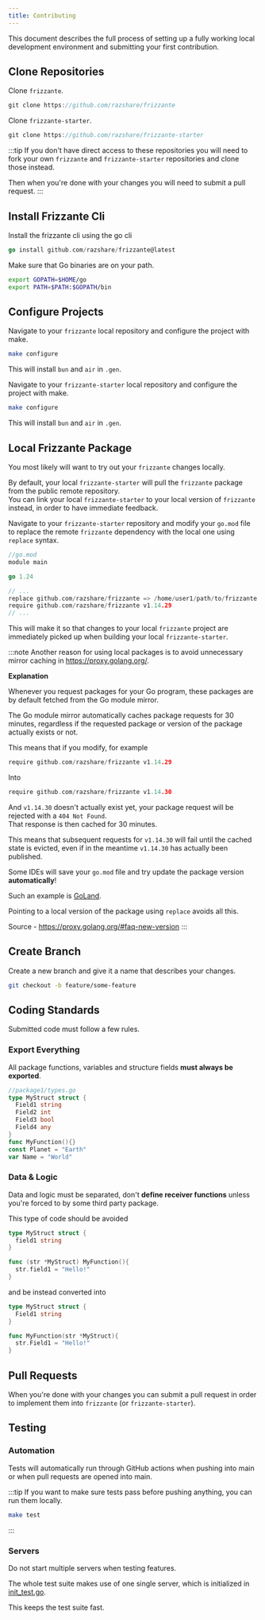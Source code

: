 ```yaml
---
title: Contributing
---
```



This document describes the full process of setting up a fully working local development environment and submitting your first contribution.

## Clone Repositories

Clone `frizzante`.

```go
git clone https://github.com/razshare/frizzante
```

Clone `frizzante-starter`.

```go
git clone https://github.com/razshare/frizzante-starter
```

:::tip
If you don't have direct access to these repositories you will need to fork your own `frizzante` and `frizzante-starter` repositories and clone those instead.

Then when you're done with your changes you will need to submit a pull request.
:::

## Install Frizzante Cli

Install the frizzante cli using the go cli

```go
go install github.com/razshare/frizzante@latest
```

Make sure that Go binaries are on your path.

```sh
export GOPATH=$HOME/go
export PATH=$PATH:$GOPATH/bin
```

## Configure Projects

Navigate to your `frizzante` local repository and configure the project with make.

```sh
make configure
```

This will install `bun` and `air` in `.gen`.

Navigate to your `frizzante-starter` local repository and configure the project with make.

```sh
make configure
```

This will install `bun` and `air` in `.gen`.

## Local Frizzante Package

You most likely will want to try out your `frizzante` changes locally.

By default, your local `frizzante-starter` will pull the `frizzante` package from the public remote repository.\
You can link your local `frizzante-starter` to your local version of `frizzante` instead, in order to have immediate feedback.

Navigate to your `frizzante-starter` repository and modify your `go.mod` file to replace the remote `frizzante` dependency with the local one using `replace` syntax.


```go
//go.mod
module main

go 1.24

// ...
replace github.com/razshare/frizzante => /home/user1/path/to/frizzante
require github.com/razshare/frizzante v1.14.29
// ...
```

This will make it so that changes to your local `frizzante` project are immediately picked up when building your local `frizzante-starter`.

:::note
Another reason for using local packages is to avoid unnecessary mirror caching in https://proxy.golang.org/.

**Explanation**

Whenever you request packages for your Go program, these packages are by default fetched from the Go module mirror.

The Go module mirror automatically caches package requests for 30 minutes, regardless if the requested package or version of the package actually exists or not.

This means that if you modify, for example

```go
require github.com/razshare/frizzante v1.14.29
```

Into

```go
require github.com/razshare/frizzante v1.14.30
```

And `v1.14.30` doesn't actually exist yet, your package request will be rejected with a `404 Not Found`.\
That response is then cached for 30 minutes.

This means that subsequent requests for `v1.14.30` will fail until the cached state is evicted, even if in the meantime `v1.14.30` has actually been published.

Some IDEs will save your `go.mod` file and try update the package version **automatically**!

Such an example is [GoLand](https://www.jetbrains.com/go).

Pointing to a local version of the package using `replace` avoids all this.

Source - https://proxy.golang.org/#faq-new-version
:::

## Create Branch

Create a new branch and give it a name that describes your changes.

```sh
git checkout -b feature/some-feature
```

## Coding Standards

Submitted code must follow a few rules.


### Export Everything

All package functions, variables and structure fields **must always be exported**.

```go
//package1/types.go
type MyStruct struct {
  Field1 string
  Field2 int
  Field3 bool
  Field4 any
}
func MyFunction(){}
const Planet = "Earth"
var Name = "World"
```

### Data & Logic

Data and logic must be separated, don't **define receiver functions** unless you're forced
to by some third party package.

This type of code should be avoided

```go
type MyStruct struct {
  field1 string
}

func (str *MyStruct) MyFunction(){
  str.field1 = "Hello!"
}
```

and be instead converted into

```go
type MyStruct struct {
  Field1 string
}

func MyFunction(str *MyStruct){
  str.Field1 = "Hello!"
}
```

## Pull Requests

When you're done with your changes you can submit a pull request in order to implement them into `frizzante` (or `frizzante-starter`).

## Testing

### Automation

Tests will automatically run through GitHub actions when pushing into main or when pull requests are opened into main.

:::tip
If you want to make sure tests pass before pushing anything, you can run them locally.

```sh
make test
```
:::

### Servers

Do not start multiple servers when testing features.

The whole test suite makes use of one single server, which is initialized in [init_test.go](https://github.com/razshare/frizzante/blob/main/init_test.go).

This keeps the test suite fast.
